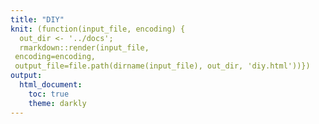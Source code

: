 ```yaml
---
title: "DIY"
knit: (function(input_file, encoding) {
  out_dir <- '../docs';
  rmarkdown::render(input_file,
 encoding=encoding,
 output_file=file.path(dirname(input_file), out_dir, 'diy.html'))})
output:
  html_document:
    toc: true
    theme: darkly
---
```


